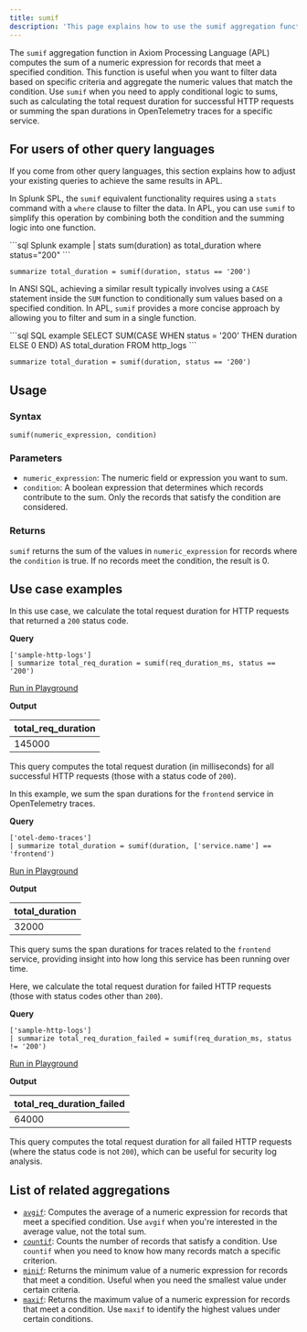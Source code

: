 ```yaml
---
title: sumif
description: 'This page explains how to use the sumif aggregation function in APL.'
---
```


The `sumif` aggregation function in Axiom Processing Language (APL) computes the sum of a numeric expression for records that meet a specified condition. This function is useful when you want to filter data based on specific criteria and aggregate the numeric values that match the condition. Use `sumif` when you need to apply conditional logic to sums, such as calculating the total request duration for successful HTTP requests or summing the span durations in OpenTelemetry traces for a specific service.

## For users of other query languages

If you come from other query languages, this section explains how to adjust your existing queries to achieve the same results in APL.

<AccordionGroup>
<Accordion title="Splunk SPL users">

In Splunk SPL, the `sumif` equivalent functionality requires using a `stats` command with a `where` clause to filter the data. In APL, you can use `sumif` to simplify this operation by combining both the condition and the summing logic into one function.

<CodeGroup>
```sql Splunk example
| stats sum(duration) as total_duration where status="200"
```

```kusto APL equivalent
summarize total_duration = sumif(duration, status == '200')
```
</CodeGroup>

</Accordion>
<Accordion title="ANSI SQL users">

In ANSI SQL, achieving a similar result typically involves using a `CASE` statement inside the `SUM` function to conditionally sum values based on a specified condition. In APL, `sumif` provides a more concise approach by allowing you to filter and sum in a single function.

<CodeGroup>
```sql SQL example
SELECT SUM(CASE WHEN status = '200' THEN duration ELSE 0 END) AS total_duration
FROM http_logs
```

```kusto APL equivalent
summarize total_duration = sumif(duration, status == '200')
```
</CodeGroup>

</Accordion>
</AccordionGroup>

## Usage

### Syntax

```kusto
sumif(numeric_expression, condition)
```

### Parameters

- `numeric_expression`: The numeric field or expression you want to sum.
- `condition`: A boolean expression that determines which records contribute to the sum. Only the records that satisfy the condition are considered.

### Returns

`sumif` returns the sum of the values in `numeric_expression` for records where the `condition` is true. If no records meet the condition, the result is 0.

## Use case examples

<Tabs>
<Tab title="Log analysis">

In this use case, we calculate the total request duration for HTTP requests that returned a `200` status code.

**Query**

```kusto
['sample-http-logs']
| summarize total_req_duration = sumif(req_duration_ms, status == '200')
```

[Run in Playground](https://play.axiom.co/axiom-play-qf1k/explorer?initForm=%7B%22apl%22%3A%22%5B%27sample-http-logs%27%5D%20%7C%20summarize%20total_req_duration%20%3D%20sumif%28req_duration_ms%2C%20status%20%3D%3D%20%27200%27%29%22%7D)

**Output**

| total_req_duration |
|--------------------|
| 145000             |

This query computes the total request duration (in milliseconds) for all successful HTTP requests (those with a status code of `200`).

</Tab>
<Tab title="OpenTelemetry traces">

In this example, we sum the span durations for the `frontend` service in OpenTelemetry traces.

**Query**

```kusto
['otel-demo-traces']
| summarize total_duration = sumif(duration, ['service.name'] == 'frontend')
```

[Run in Playground](https://play.axiom.co/axiom-play-qf1k/explorer?initForm=%7B%22apl%22%3A%22%5B%27otel-demo-traces%27%5D%20%7C%20summarize%20total_duration%20%3D%20sumif%28duration%2C%20%5B%27service.name%27%5D%20%3D%3D%20%27frontend%27%29%22%7D)

**Output**

| total_duration |
|----------------|
| 32000          |

This query sums the span durations for traces related to the `frontend` service, providing insight into how long this service has been running over time.

</Tab>
<Tab title="Security logs">

Here, we calculate the total request duration for failed HTTP requests (those with status codes other than `200`).

**Query**

```kusto
['sample-http-logs']
| summarize total_req_duration_failed = sumif(req_duration_ms, status != '200')
```

[Run in Playground](https://play.axiom.co/axiom-play-qf1k/explorer?initForm=%7B%22apl%22%3A%22%5B%27sample-http-logs%27%5D%20%7C%20summarize%20total_req_duration_failed%20%3D%20sumif%28req_duration_ms%2C%20status%20%21%3D%20%27200%27%29%22%7D)

**Output**

| total_req_duration_failed |
|---------------------------|
| 64000                     |

This query computes the total request duration for all failed HTTP requests (where the status code is not `200`), which can be useful for security log analysis.

</Tab>
</Tabs>

## List of related aggregations

- [`avgif`](/apl/aggregation-function/avgif): Computes the average of a numeric expression for records that meet a specified condition. Use `avgif` when you're interested in the average value, not the total sum.
- [`countif`](/apl/aggregation-function/countif): Counts the number of records that satisfy a condition. Use `countif` when you need to know how many records match a specific criterion.
- [`minif`](/apl/aggregation-function/minif): Returns the minimum value of a numeric expression for records that meet a condition. Useful when you need the smallest value under certain criteria.
- [`maxif`](/apl/aggregation-function/maxif): Returns the maximum value of a numeric expression for records that meet a condition. Use `maxif` to identify the highest values under certain conditions.